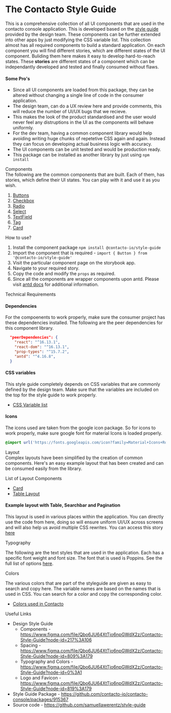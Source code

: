 
<Meta title="Introduction" />

<style>
  {`
  .subheading {
    --mediumdark: '#999999';
    font-weight: 900;
    font-size: 15px;
    color: black;
    letter-spacing: 3px;
    line-height: 24px;
    text-transform: uppercase;
    margin-bottom: 12px;
    margin-top: 40px;
  }

  .link-list {
    display: grid;
    grid-template-columns: 1fr;
    grid-template-rows: 1fr 1fr;
    row-gap: 10px;
  }

  @media (min-width: 620px) {
    .link-list {
      row-gap: 20px;
      column-gap: 20px;
      grid-template-columns: 1fr 1fr;
    }
  }

  @media all and (-ms-high-contrast:none) {
  .link-list {
      display: -ms-grid;
      -ms-grid-columns: 1fr 1fr;
      -ms-grid-rows: 1fr 1fr;
    }
  }

  .link-item {
    display: block;
    padding: 20px 30px 20px 15px;
    border: 1px solid #00000010;
    border-radius: 5px;
    transition: background 150ms ease-out, border 150ms ease-out, transform 150ms ease-out;
    color: #333333;
    display: flex;
    align-items: flex-start;
  }

  .link-item:hover {
    border-color: #1EA7FD50;
    transform: translate3d(0, -3px, 0);
    box-shadow: rgba(0, 0, 0, 0.08) 0 3px 10px 0;
  }

  .link-item:active {
    border-color: #1EA7FD;
    transform: translate3d(0, 0, 0);
  }

  .link-item strong {
    font-weight: 700;
    display: block;
    margin-bottom: 2px;
  }
  
  .link-item img {
    height: 40px;
    width: 40px;
    margin-right: 15px;
    flex: none;
  }

  .link-item span {
    font-size: 14px;
    line-height: 20px;
  }

  .tip {
    display: inline-block;
    border-radius: 1em;
    font-size: 11px;
    line-height: 12px;
    font-weight: 700;
    background: #E7FDD8;
    color: #66BF3C;
    padding: 4px 12px;
    margin-right: 10px;
    vertical-align: top;
  }

  .tip-wrapper {
    font-size: 13px;
    line-height: 20px;
    margin-top: 40px;
    margin-bottom: 40px;
  }

  .tip-wrapper code {
    font-size: 12px;
    display: inline-block;
  }

  
  `}
</style>

# The Contacto Style Guide

<div style={{marginTop: 32}}></div>

This is a comprehensive collection of all UI components that are used in the contacto console application. This is developed based on the [style guide](https://www.figma.com/file/Qbo6JU64XtTjo6npGWdX2z/Contacto-Style-Guide?node-id=217%3A106) provided by the design team. These components can be further extended into other apps by just modifying the CSS variable list. This collection almost has all
required components to build a standard application. On each component you will find different stories, which are different states of the UI component.
Buliding them here makes it easy to develop hard-to-reach states. These **stories** are different states of a component which can be independantly developed and tested and finally consumed without flaws.

#### Some Pro's

- Since all UI components are loaded from this package, they can be altered without changing a single line of code in the consumer application.
- The design team, can do a UX review here and provide comments, this will reduce the number of UI/UX bugs that we recieve.
- This makes the look of the product standardised and the user would never feel any distruptions in the UI as the components will behave uniformly.
- For the dev team, having a common component library would help avoiding writing huge chunks of repetetive CSS again and again. Instead they can focus on developing actual business logic with accuracy.
- The UI components can be unit tested and would be production ready.
- This package can be installed as another library by just using `npm install`

<div className="subheading">Components</div>
The following are the common components that are built. Each of them, has stories, which define their UI states. You can play with it and use it as you wish.

1. [Buttons](?path=/docs/components-button--primary)
2. [Checkbox](?path=/docs/components-checkbox--default)
3. [Radio](?path=/docs/components-radio--default)
4. [Select](?path=/docs/components-select--default)
5. [TextField](?path=/docs/components-textfield--default)
6. [Tag](?path=/docs/components-tag--default)
7. [Card](?path=/story/layout-card--card-with-title)

<div className="subheading">How to use?</div>

1. Install the component package `npm install @contacto-io/style-guide`
2. Import the component that is required - ```import { Button } from '@contacto-io/style-guide'```
3. Visit the particular component page on the storybook app.
4. Navigate to your required story.
5. Copy the code and modify the `props` as required.
6. Since all the components are wrapper components upon antd. Please visit [antd docs](https://ant.design/components/overview/) for additional information.

<div className="subheading">Technical Requirements</div>

#### Dependencies

For the compoenents to work properly, make sure the consumer project has these dependencies installed. The following are the peer dependencies for this component library.

```json
  "peerDependencies": {
    "react": "^16.13.1",
    "react-dom": "^16.13.1",
    "prop-types": "^15.7.2",
    "antd": "^4.16.8",
  }
```

#### CSS variables

This style guide completely depends on CSS variables that are commonly defined by the design team. Make sure that the variables are included on the top for the style guide to work properly.
- [CSS Variable list](?path=/story/colors-css-variable-list--page)

#### Icons

The icons used are taken from the google icon package. So for icons to work properly, make sure google font for material Icons is loaded properly.

```css
@import url('https://fonts.googleapis.com/icon?family=Material+Icons+Round&display=block');
```

<div className="subheading">Layout</div>
Complex layouts have been simplified by the creation of common components. Here's an easy example layout that has been created and can be consumed easily from the library.

List of Layout Components
- [Card](?path=/docs/layout-card--card-with-title)
- [Table Layout](?path=/docs/layout-table-layout--default)

#### Example layout with Table, Searchbar and Pagination
This layout is used in various places within the application. You can directly use the code from here, doing so will ensure uniform UI/UX across screens and will also help us avoid multiple CSS rewrites. You can access this story [here](?path=/story/layout-card--card-with-table-inside)


<div className="subheading">Typography</div>

The following are the text styles that are used in the application. Each has a specific font weight and font size.
The font that is used is Poppins. See the full list of options [here](?path=/docs/typography-text--all).


<div className="subheading">Colors</div>

The various colors that are part of the styleguide are given as easy to search and copy here. The variable names are based on the names that is used in CSS. You can search for a color and copy the corresponding color.
- [Colors used in Contacto](?path=/docs/colors-color-palette--page)


<div className="subheading">Useful Links</div>

- Design Style Guide
  - Components - https://www.figma.com/file/Qbo6JU64XtTjo6npGWdX2z/Contacto-Style-Guide?node-id=217%3A106
  - Spacing - https://www.figma.com/file/Qbo6JU64XtTjo6npGWdX2z/Contacto-Style-Guide?node-id=809%3A179
  - Typography and Colors - https://www.figma.com/file/Qbo6JU64XtTjo6npGWdX2z/Contacto-Style-Guide?node-id=0%3A1
  - Logo and Favicon - https://www.figma.com/file/Qbo6JU64XtTjo6npGWdX2z/Contacto-Style-Guide?node-id=819%3A179
- Style Guide Package - https://github.com/contacto-io/contacto-console/packages/915367
- Source code - https://github.com/samuellawerentz/style-guide
